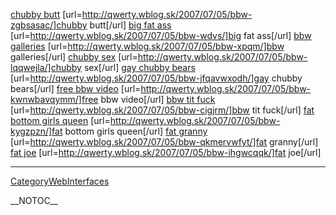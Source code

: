 <a href= http://qwerty.wblog.sk/2007/07/05/bbw-zgbsasac/ >chubby butt</a>   [url=http://qwerty.wblog.sk/2007/07/05/bbw-zgbsasac/]chubby butt[/url]   <a href= http://qwerty.wblog.sk/2007/07/05/bbw-wdvs/ >big fat ass</a>   [url=http://qwerty.wblog.sk/2007/07/05/bbw-wdvs/]big fat ass[/url]   <a href= http://qwerty.wblog.sk/2007/07/05/bbw-xpqm/ >bbw galleries</a>   [url=http://qwerty.wblog.sk/2007/07/05/bbw-xpqm/]bbw galleries[/url]   <a href= http://qwerty.wblog.sk/2007/07/05/bbw-lqqwejla/ >chubby sex</a>   [url=http://qwerty.wblog.sk/2007/07/05/bbw-lqqwejla/]chubby sex[/url]   <a href= http://qwerty.wblog.sk/2007/07/05/bbw-jfqavwxodh/ >gay chubby bears</a>   [url=http://qwerty.wblog.sk/2007/07/05/bbw-jfqavwxodh/]gay chubby bears[/url]   <a href= http://qwerty.wblog.sk/2007/07/05/bbw-kwnwbavqymm/ >free bbw video</a>   [url=http://qwerty.wblog.sk/2007/07/05/bbw-kwnwbavqymm/]free bbw video[/url]   <a href= http://qwerty.wblog.sk/2007/07/05/bbw-cigjrm/ >bbw tit fuck</a>   [url=http://qwerty.wblog.sk/2007/07/05/bbw-cigjrm/]bbw tit fuck[/url]   <a href= http://qwerty.wblog.sk/2007/07/05/bbw-kygzpzn/ >fat bottom girls queen</a>   [url=http://qwerty.wblog.sk/2007/07/05/bbw-kygzpzn/]fat bottom girls queen[/url]   <a href= http://qwerty.wblog.sk/2007/07/05/bbw-qkmervwfyt/ >fat granny</a>   [url=http://qwerty.wblog.sk/2007/07/05/bbw-qkmervwfyt/]fat granny[/url]   <a href= http://qwerty.wblog.sk/2007/07/05/bbw-ihgwcqqk/ >fat joe</a>   [url=http://qwerty.wblog.sk/2007/07/05/bbw-ihgwcqqk/]fat joe[/url]
----
[[CategoryWebInterfaces]]

__NOTOC__